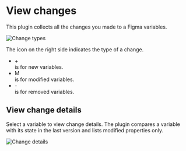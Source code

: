 # View changes

This plugin collects all the changes you made to a Figma variables.

![Change types](/images/change-types.png)

The icon on the right side indicates the type of a change.
- <div className="w-4 h-4 font-semibold inline-flex text-[11px] items-center justify-center rounded-sm bg-[rgb(240,253,244)] text-[#009951]">+</div> is for <span className="text-[#009951] font-medium">new</span> variables.
- <div className="w-4 h-4 font-semibold inline-flex text-[11px] items-center justify-center rounded-sm bg-[rgb(254,252,232)] text-[#b86200]">M</div> is for <span className="text-[#b86200] font-medium">modified</span> variables.
- <div className="w-4 h-4 font-semibold inline-flex text-[11px] items-center justify-center rounded-sm bg-[rgb(254,242,242)] text-[#dc3412]">-</div> is for <span className="text-[#dc3412] font-medium">removed</span> variables.


## View change details

Select a variable to view change details. The plugin compares a variable with its state in the last version and lists modified properties only.

![Change details](/images/change-details.png)